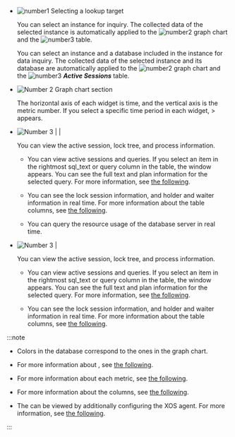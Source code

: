 - ![number1](/img/number-01.png) Selecting a lookup target

  <InDoc product='cubrid'>

  You can select an instance for inquiry. The collected data of the selected instance is automatically applied to the ![number2](/img/number-02.png) graph chart and the ![number3](/img/number-03.png) <Cmdname sid="active_sessions" className="uitext" /> table.

  </InDoc>

  <InDoc product='oracle-v1,mssql,tibero'>

  You can select an instance and a database included in the instance for data inquiry. The collected data of the selected instance and its database are automatically applied to the ![number2](/img/number-02.png) graph chart and the ![number3](/img/number-03.png) **_Active Sessions_** table.

  </InDoc>

- ![Number 2](/img/number-02.png) Graph chart section

  The horizontal axis of each widget is time, and the vertical axis is the metric number. If you select a specific time period in each widget, <Cmdname sid="side_analysis" className="uitext" /> &gt; <Cmdname sid="side_dbTrend" className="uitext" /> appears.

<Xclude product="mssql">

- ![Number 3](/img/number-03.png) <Cmdname sid="active_sessions" className="uitext" /> | <Cmdname sid="lock_tree" className="uitext" /> | <Cmdname sid="process_info" className="uitext" />

  You can view the active session, lock tree, and process information.

  - <Cmdname sid="active_sessions" className="uitext" />

    You can view active sessions and queries. If you select an item in the rightmost <UI> sql_text </UI> or <UI>query</UI> column in the table, the <Cmdname sid="TTL06224" className="uitext" /> window appears. You can see the full text and plan information for the selected query. For more information, see [the following](#query-details).

  - <Cmdname sid="lock_tree" className="uitext" />

    You can see the lock session information, and holder and waiter information in real time. For more information about the table columns, see [the following](#column-info).

  - <Cmdname sid="process_info" className="uitext" />

    You can query the resource usage of the database server in real time.

</Xclude>

<InDoc product="mssql">

- ![Number 3](/img/number-03.png) <Cmdname sid="active_sessions" className="uitext" /> | <Cmdname sid="lock_tree" className="uitext" />

  You can view the active session, lock tree, and process information.

  - <Cmdname sid="active_sessions" className="uitext" />

    You can view active sessions and queries. If you select an item in the rightmost <UI> sql_text </UI> or <UI>query</UI> column in the table, the <Cmdname sid="TTL06224" className="uitext" /> window appears. You can see the full text and plan information for the selected query. For more information, see [the following](#query-details).

  - <Cmdname sid="lock_tree" className="uitext" />

    You can see the lock session information, and holder and waiter information in real time. For more information about the table columns, see [the following](#column-info).

</InDoc>

:::note

- Colors in the database correspond to the ones in the graph chart.

- For more information about <Cmdname sid="side_dbTrend" className="uitext" />, see [the following](analysis-count-trend).

- For more information about each metric, see [the following](metrics-data-list). 

- For more information about the columns, see [the following](#column-info).

<Xclude product="mssql">

- The <Cmdname sid="process_info" className="uitext" /> can be viewed by additionally configuring the XOS agent. For more information, see [the following](install-agent#apply-xos-agent).

</Xclude>

:::
